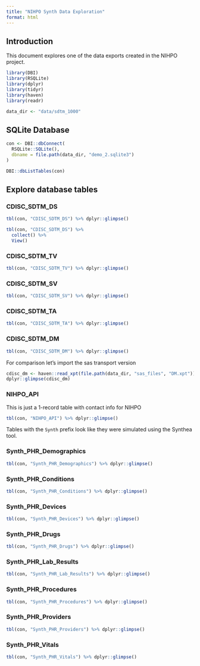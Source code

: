```yaml
---
title: "NIHPO Synth Data Exploration"
format: html
---
```


## Introduction

This document explores one of the data exports created in the NIHPO project.

```r
library(DBI)
library(RSQLite)
library(dplyr)
library(tidyr)
library(haven)
library(readr)

data_dir <- "data/sdtm_1000"
```





## SQLite Database

```r
con <- DBI::dbConnect(
  RSQLite::SQLite(),
  dbname = file.path(data_dir, "demo_2.sqlite3")
)

DBI::dbListTables(con)
```

## Explore database tables

### CDISC_SDTM_DS

```r
tbl(con, "CDISC_SDTM_DS") %>% dplyr::glimpse()
```

```r
tbl(con, "CDISC_SDTM_DS") %>%
  collect() %>%
  View()
```


### CDISC_SDTM_TV

```r
tbl(con, "CDISC_SDTM_TV") %>% dplyr::glimpse()
```

### CDISC_SDTM_SV

```r
tbl(con, "CDISC_SDTM_SV") %>% dplyr::glimpse()
```

### CDISC_SDTM_TA

```r
tbl(con, "CDISC_SDTM_TA") %>% dplyr::glimpse()
```


### CDISC_SDTM_DM

```r
tbl(con, "CDISC_SDTM_DM") %>% dplyr::glimpse()
```

For comparison let's import the sas transport version

```r
cdisc_dm <- haven::read_xpt(file.path(data_dir, "sas_files", "DM.xpt"))
dplyr::glimpse(cdisc_dm)
```


### NIHPO_API

This is just a 1-record table with contact info for NIHPO

```r
tbl(con, "NIHPO_API") %>% dplyr::glimpse()
```
Tables with the `Synth` prefix look like they were simulated using the Synthea tool.

### Synth_PHR_Demographics

```r
tbl(con, "Synth_PHR_Demographics") %>% dplyr::glimpse()
```

### Synth_PHR_Conditions

```r
tbl(con, "Synth_PHR_Conditions") %>% dplyr::glimpse()
```

### Synth_PHR_Devices

```r
tbl(con, "Synth_PHR_Devices") %>% dplyr::glimpse()
```


### Synth_PHR_Drugs

```r
tbl(con, "Synth_PHR_Drugs") %>% dplyr::glimpse()
```

### Synth_PHR_Lab_Results

```r
tbl(con, "Synth_PHR_Lab_Results") %>% dplyr::glimpse()
```



### Synth_PHR_Procedures

```r
tbl(con, "Synth_PHR_Procedures") %>% dplyr::glimpse()
```

### Synth_PHR_Providers

```r
tbl(con, "Synth_PHR_Providers") %>% dplyr::glimpse()
```

### Synth_PHR_Vitals

```r
tbl(con, "Synth_PHR_Vitals") %>% dplyr::glimpse()
```
